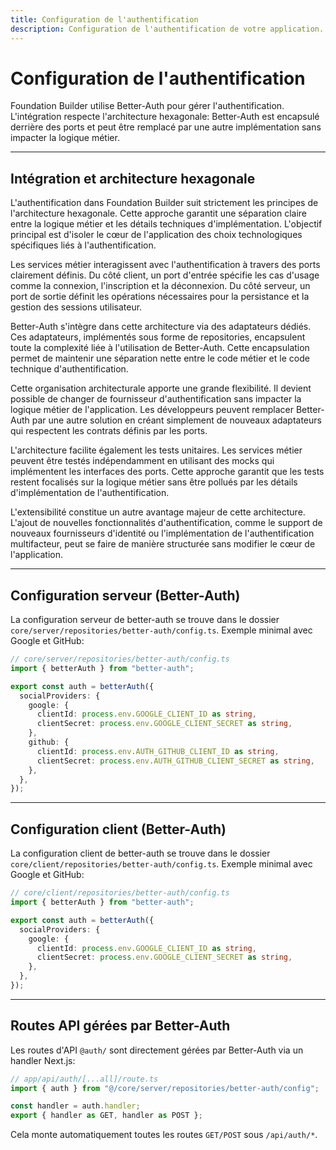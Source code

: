 ```yaml
---
title: Configuration de l'authentification
description: Configuration de l'authentification de votre application.
---
```


# Configuration de l'authentification

Foundation Builder utilise Better-Auth pour gérer l'authentification. L'intégration respecte l'architecture hexagonale: Better-Auth est encapsulé derrière des ports et peut être remplacé par une autre implémentation sans impacter la logique métier.

---

## Intégration et architecture hexagonale

L'authentification dans Foundation Builder suit strictement les principes de l'architecture hexagonale. Cette approche garantit une séparation claire entre la logique métier et les détails techniques d'implémentation. L'objectif principal est d'isoler le cœur de l'application des choix technologiques spécifiques liés à l'authentification.

Les services métier interagissent avec l'authentification à travers des ports clairement définis. Du côté client, un port d'entrée spécifie les cas d'usage comme la connexion, l'inscription et la déconnexion. Du côté serveur, un port de sortie définit les opérations nécessaires pour la persistance et la gestion des sessions utilisateur.

Better-Auth s'intègre dans cette architecture via des adaptateurs dédiés. Ces adaptateurs, implémentés sous forme de repositories, encapsulent toute la complexité liée à l'utilisation de Better-Auth. Cette encapsulation permet de maintenir une séparation nette entre le code métier et le code technique d'authentification.

Cette organisation architecturale apporte une grande flexibilité. Il devient possible de changer de fournisseur d'authentification sans impacter la logique métier de l'application. Les développeurs peuvent remplacer Better-Auth par une autre solution en créant simplement de nouveaux adaptateurs qui respectent les contrats définis par les ports.

L'architecture facilite également les tests unitaires. Les services métier peuvent être testés indépendamment en utilisant des mocks qui implémentent les interfaces des ports. Cette approche garantit que les tests restent focalisés sur la logique métier sans être pollués par les détails d'implémentation de l'authentification.

L'extensibilité constitue un autre avantage majeur de cette architecture. L'ajout de nouvelles fonctionnalités d'authentification, comme le support de nouveaux fournisseurs d'identité ou l'implémentation de l'authentification multifacteur, peut se faire de manière structurée sans modifier le cœur de l'application.

---

## Configuration serveur (Better-Auth)

La configuration serveur de better-auth se trouve dans le dossier `core/server/repositories/better-auth/config.ts`.
Exemple minimal avec Google et GitHub:

```typescript
// core/server/repositories/better-auth/config.ts
import { betterAuth } from "better-auth";

export const auth = betterAuth({
  socialProviders: {
    google: {
      clientId: process.env.GOOGLE_CLIENT_ID as string,
      clientSecret: process.env.GOOGLE_CLIENT_SECRET as string,
    },
    github: {
      clientId: process.env.AUTH_GITHUB_CLIENT_ID as string,
      clientSecret: process.env.AUTH_GITHUB_CLIENT_SECRET as string,
    },
  },
});
```

---

## Configuration client (Better-Auth)

La configuration client de better-auth se trouve dans le dossier `core/client/repositories/better-auth/config.ts`.
Exemple minimal avec Google et GitHub:

```typescript
// core/client/repositories/better-auth/config.ts
import { betterAuth } from "better-auth";

export const auth = betterAuth({
  socialProviders: {
    google: {
      clientId: process.env.GOOGLE_CLIENT_ID as string,
      clientSecret: process.env.GOOGLE_CLIENT_SECRET as string,
    },
  },
});
```

---

## Routes API gérées par Better-Auth

Les routes d'API `@auth/` sont directement gérées par Better-Auth via un handler Next.js:

```typescript
// app/api/auth/[...all]/route.ts
import { auth } from "@/core/server/repositories/better-auth/config";

const handler = auth.handler;
export { handler as GET, handler as POST };
```

Cela monte automatiquement toutes les routes `GET/POST` sous `/api/auth/*`.
